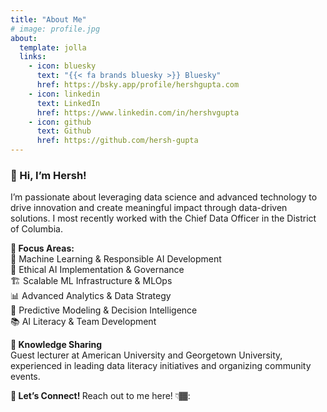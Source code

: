 ```yaml
---
title: "About Me"
# image: profile.jpg
about:
  template: jolla
  links:
    - icon: bluesky
      text: "{{< fa brands bluesky >}} Bluesky"
      href: https://bsky.app/profile/hershgupta.com
    - icon: linkedin
      text: LinkedIn
      href: https://www.linkedin.com/in/hershvgupta
    - icon: github
      text: Github
      href: https://github.com/hersh-gupta
---
```


### 🌊 Hi, I'm Hersh!
 
I'm passionate about leveraging data science and advanced technology to drive innovation and create meaningful impact through data-driven solutions. I most recently worked with the Chief Data Officer in the District of Columbia.

**🌱 Focus Areas:**  
🤖 Machine Learning & Responsible AI Development  
🎯 Ethical AI Implementation & Governance  
🏗️ Scalable ML Infrastructure & MLOps  
📊 Advanced Analytics & Data Strategy  
🔮 Predictive Modeling & Decision Intelligence  
📚 AI Literacy & Team Development  

**🎤 Knowledge Sharing**   
Guest lecturer at American University and Georgetown University, experienced in leading data literacy initiatives and organizing community events.

**🤝 Let's Connect! ** 
Reach out to me here! 👇🏾:
